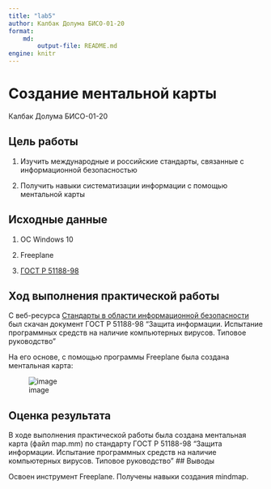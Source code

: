 ---
title: "lab5"
author: Калбак Долума БИСО-01-20
format:
    md:
        output-file: README.md
engine: knitr
---

# Создание ментальной карты

Калбак Долума БИСО-01-20

## Цель работы

1.  Изучить международные и российские стандарты, связанные с информационной безопасностью

2.  Получить навыки систематизации информации с помощью ментальной карты

## Исходные данные

1.  ОС Windows 10

2.  Freeplane

3.  [ГОСТ Р 51188-98](https://www.altell.ru/legislation/standards/ГОСТ%20Р%2051188-98.pdf)

## Ход выполнения практической работы

С веб-ресурса [Стандарты в области информационной безопасности](https://www.altell.ru/legislation/standards/) был скачан документ ГОСТ Р 51188-98 "Защита информации. Испытание программных средств на наличие компьютерных вирусов. Типовое руководство"

На его основе, с помощью программы Freeplane была создана ментальная карта:

![image](https://github.com/ulgosipoy/saznd/assets/133878924/153ab0bd-e6d9-457e-abfd-7b5cc9b12ac2)

## Оценка результата

В ходе выполнения практической работы была создана ментальная карта (файл map.mm) по стандарту ГОСТ Р 51188-98 "Защита информации. Испытание программных средств на наличие компьютерных вирусов. Типовое руководство" \## Выводы

Освоен инструмент Freeplane. Получены навыки создания mindmap.
